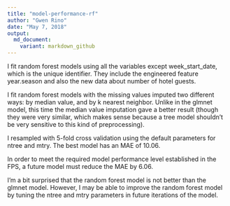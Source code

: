 ```yaml
---
title: "model-performance-rf"
author: "Gwen Rino"
date: "May 7, 2018"
output: 
  md_document:
    variant: markdown_github
---
```


I fit random forest models using all the variables except week_start_date, which is the unique identifier. They include the engineered feature year.season and also the new data about number of hotel guests.

I fit random forest models with the missing values imputed two different ways: by median value, and by k nearest neighbor. Unlike in the glmnet model, this time the median value imputation gave a better result (though they were very similar, which makes sense because a tree model shouldn't be very sensitive to this kind of preprocessing).

I resampled with 5-fold cross validation using the default parameters for ntree and mtry. The best model has an MAE of 10.06.
  
In order to meet the required model performance level established in the FPS, a future model must reduce the MAE by 6.06.

I'm a bit surprised that the random forest model is not better than the glmnet model. However, I may be able to improve the random forest model by tuning the ntree and mtry parameters in future iterations of the model.